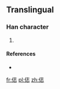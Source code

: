 ==Translingual==

===Han character===
{{Han char|rn=9|rad=人|as=07|sn=9|four=|canj=人土心 (OGP), X人土心 (XOGP)|ids=⿰[[亻]][[志]]}}

# {{defn|Han|sort=人07}}

====References====
* {{Han ref|kx=0106.041|hdz=10156.141|uh=4FE7|ud=20455}}

[[fr:俧]]
[[pl:俧]]
[[zh:俧]]